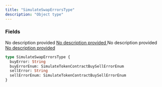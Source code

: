 ```yaml
---
title: "SimulateSwapErrorsType"
description: "Object type"
---
```


### Fields

<ResponseField name="buyError" type="String">
  No description provided
</ResponseField>

<a href="/api-reference/types/simulatetokencontractbuysellerrorenum">
  <ResponseField name="buyErrorEnum" type="SimulateTokenContractBuySellErrorEnum">
    No description provided
  </ResponseField>
</a>

<ResponseField name="sellError" type="String">
  No description provided
</ResponseField>

<a href="/api-reference/types/simulatetokencontractbuysellerrorenum">
  <ResponseField name="sellErrorEnum" type="SimulateTokenContractBuySellErrorEnum">
    No description provided
  </ResponseField>
</a>


```graphql SimulateSwapErrorsType
type SimulateSwapErrorsType {
  buyError: String
  buyErrorEnum: SimulateTokenContractBuySellErrorEnum
  sellError: String
  sellErrorEnum: SimulateTokenContractBuySellErrorEnum
}
```
